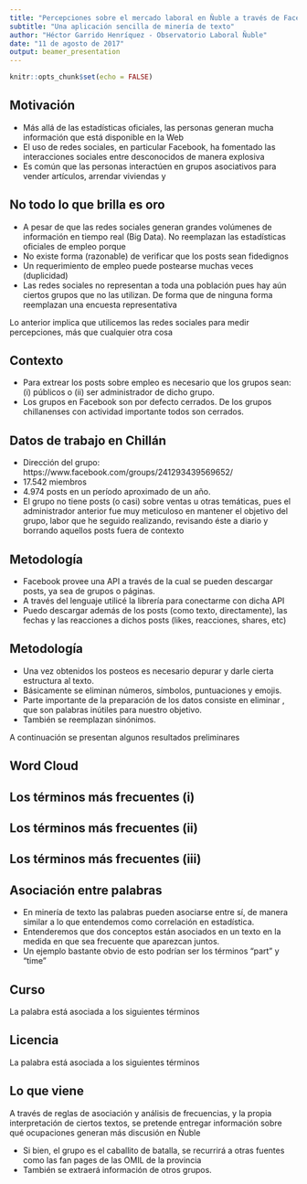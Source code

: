 ```yaml
---
title: "Percepciones sobre el mercado laboral en Ñuble a través de Facebook"
subtitle: "Una aplicación sencilla de minería de texto"
author: "Héctor Garrido Henríquez - Observatorio Laboral Ñuble"
date: "11 de agosto de 2017"
output: beamer_presentation
---
```


```r
knitr::opts_chunk$set(echo = FALSE)
```

## Motivación 

- Más allá de las estadísticas oficiales, las personas generan mucha información que está disponible en la Web
- El uso de redes sociales, en particular Facebook, ha fomentado las interacciones sociales entre desconocidos de manera explosiva
- Es común que las personas interactúen en grupos asociativos para vender artículos, arrendar viviendas y \textbf{buscar empleo}

## No todo lo que brilla es oro


-  A pesar de que las redes sociales generan grandes volúmenes de información en tiempo real (Big Data). No reemplazan las estadísticas oficiales de empleo porque 
- No existe forma (razonable) de verificar que los posts sean fidedignos 
- Un requerimiento de empleo puede postearse muchas veces (duplicidad)
- Las redes sociales no representan a toda una población pues hay aún ciertos grupos que no las utilizan. De forma que de ninguna forma reemplazan una encuesta representativa

Lo anterior implica que utilicemos las redes sociales para medir percepciones, más que cualquier otra cosa 

## Contexto 

- Para extrear los posts sobre empleo es necesario que los grupos sean: (i) públicos o (ii) ser administrador de dicho grupo. 
- Los grupos en Facebook son por defecto cerrados. De los grupos chillanenses con actividad importante todos son cerrados. 

## Datos de trabajo en Chillán

-  Dirección del grupo: https://www.facebook.com/groups/241293439569652/
- 17.542 miembros 
- 4.974 posts en un período aproximado de un año. 
- El grupo no tiene posts (o casi) sobre ventas u otras temáticas, pues el administrador anterior fue muy meticuloso en mantener el objetivo del grupo, labor que he seguido realizando, revisando éste a diario y borrando aquellos posts fuera de contexto

## Metodología 

- Facebook provee una API a través de la cual se pueden descargar posts, ya sea de grupos o páginas. 
- A través del lenguaje \texttt{R} utilicé la librería \texttt{Rfacebook} para conectarme con dicha API 
- Puedo descargar además de los posts (como texto, directamente), las fechas y las reacciones a dichos posts (likes, reacciones, shares, etc)

## Metodología 

-  Una vez obtenidos los posteos es necesario depurar y darle cierta estructura al texto. 
- Básicamente se eliminan números, símbolos, puntuaciones y emojis. 
- Parte importante de la preparación de los datos consiste en eliminar \textit{stopwords}, que son palabras inútiles para nuestro objetivo. 
- También se reemplazan sinónimos. 

A continuación se presentan algunos resultados preliminares 

## Word Cloud

\includegraphics[scale=0.5]{Rplot.png}

## Los términos más frecuentes (i)

\includegraphics[scale=0.5]{Rplot01.png}

## Los términos más frecuentes (ii)

\includegraphics[scale=0.5]{Rplot02.png}

## Los términos más frecuentes (iii)

\includegraphics[scale=0.5]{Rplot03.png}

## Asociación entre palabras 

- En minería de texto las palabras pueden asociarse entre sí, de manera similar a lo que entendemos como correlación en estadística. 
- Entenderemos que dos conceptos están asociados en un texto en la medida en que sea frecuente que aparezcan juntos. 
- Un ejemplo bastante obvio de esto podrían ser los términos "part" y "time"


## Curso 

La palabra \textit{curso} está asociada a los siguientes términos 

\includegraphics[scale=0.5]{curso.png}

## Licencia 

La palabra \textit{licencia} está asociada a los siguientes términos 

\includegraphics[scale=0.5]{licencia.png}

## Lo que viene 

A través de reglas de asociación y análisis de frecuencias, y la propia interpretación de ciertos textos, se pretende entregar información sobre qué ocupaciones generan más discusión en Ñuble 

- Si bien, el grupo es el caballito de batalla, se recurrirá a otras fuentes como las fan pages de las OMIL de la provincia
- También se extraerá información de otros grupos. 